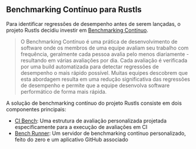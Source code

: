 ## Benchmarking Contínuo para Rustls
Para identificar regressões de desempenho antes de serem lançadas, o projeto Rustls decidiu investir em [Benchmarking Contínuo][benchmarking contínuo].

> O Benchmarking Contínuo é uma prática de desenvolvimento de software onde os membros de uma equipe avaliam seu trabalho com frequência, geralmente cada pessoa avalia pelo menos diariamente - resultando em várias avaliações por dia. Cada avaliação é verificada por uma build automatizada para detectar regressões de desempenho o mais rápido possível. Muitas equipes descobrem que esta abordagem resulta em uma redução significativa das regressões de desempenho e permite que a equipe desenvolva software performático de forma mais rápida.

A solução de benchmarking contínuo do projeto Rustls consiste em dois componentes principais:
- [CI Bench][ci bench]: Uma estrutura de avaliação personalizada projetada especificamente para a execução de avaliações em CI
- [Bench Runner][rustls bench app]: Um servidor de benchmarking contínuo personalizado, feito do zero e um aplicativo GitHub associado

[benchmarking contínuo]: /pt/docs/explanation/continuous-benchmarking/
[ci bench]: https://github.com/rustls/rustls/tree/main/ci-bench
[rustls bench app]: https://github.com/rustls/rustls-bench-app
